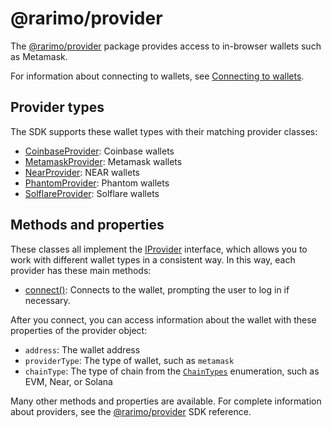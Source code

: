 ---
---

# @rarimo/provider

The [@rarimo/provider](https://www.npmjs.com/package/@rarimo/provider) package provides access to in-browser wallets such as Metamask.

For information about connecting to wallets, see [Connecting to wallets](../overview/connecting-to-wallets).

## Provider types

The SDK supports these wallet types with their matching provider classes:

- [CoinbaseProvider](https://rarimo.github.io/js-sdk/classes/_rarimo_provider.CoinbaseProvider.html): Coinbase wallets
- [MetamaskProvider](https://rarimo.github.io/js-sdk/classes/_rarimo_provider.MetamaskProvider.html): Metamask wallets
- [NearProvider](https://rarimo.github.io/js-sdk/classes/_rarimo_provider.NearProvider.html): NEAR wallets
- [PhantomProvider](https://rarimo.github.io/js-sdk/classes/_rarimo_provider.PhantomProvider.html): Phantom wallets
- [SolflareProvider](https://rarimo.github.io/js-sdk/classes/_rarimo_provider.SolflareProvider.html): Solflare wallets

## Methods and properties

These classes all implement the [IProvider](https://rarimo.github.io/js-sdk/interfaces/_rarimo_provider.IProvider.html) interface, which allows you to work with different wallet types in a consistent way.
In this way, each provider has these main methods:

- [connect()](https://rarimo.github.io/js-sdk/interfaces/_rarimo_provider.IProvider.html#connect): Connects to the wallet, prompting the user to log in if necessary.

After you connect, you can access information about the wallet with these properties of the provider object:

- `address`: The wallet address
- `providerType`: The type of wallet, such as `metamask`
- `chainType`: The type of chain from the [`ChainTypes`](https://rarimo.github.io/js-sdk/enums/_rarimo_provider.ChainTypes.html) enumeration, such as EVM, Near, or Solana

Many other methods and properties are available.
For complete information about providers, see the [@rarimo/provider](https://rarimo.github.io/js-sdk/modules/_rarimo_provider.html) SDK reference.
